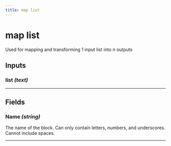 ```yaml
---
title: map list
---
```


# map list
Used for mapping and transforming 1 input list into n outputs

## Inputs
### list _(text)_
---
## Fields

        

### Name _(string)_
The name of the block. Can only contain letters, numbers, and underscores. Cannot include spaces.
        

---
    